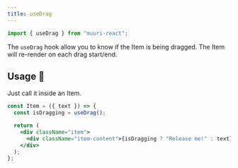 ```yaml
---
title: useDrag
---
```


```js
import { useDrag } from "muuri-react";
```

The `useDrag` hook allow you to know if the Item is being dragged. The Item will re-render on each drag start/end.

## Usage 📖

Just call it inside an Item.

```jsx
const Item = ({ text }) => {
  const isDragging = useDrag();

  return (
    <div className="item">
      <div className="item-content">{isDragging ? "Release me!" : text}</div>
    </div>
  );
};
```
